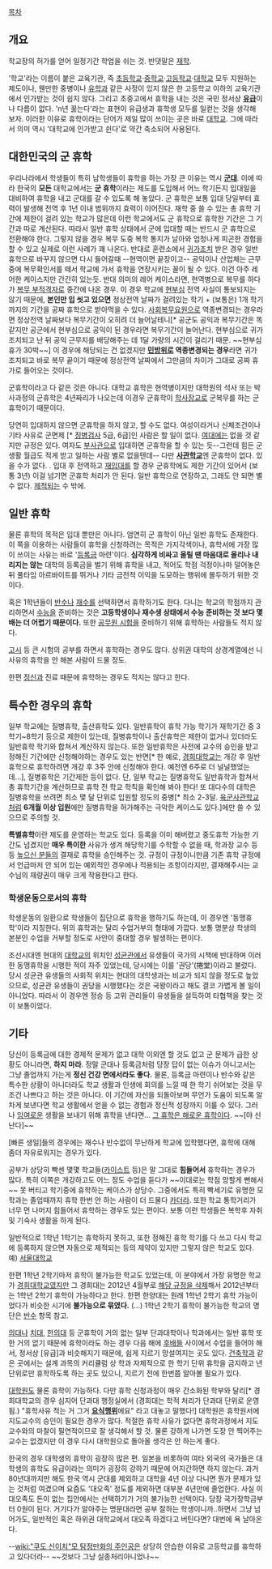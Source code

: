 [[목차]]

== 개요 ==
학교장의 허가를 얻어 일정기간 학업을 쉬는 것. 반댓말은 [[재학]].

'학교'라는 이름이 붙은 교육기관, 즉 [[초등학교]]·[[중학교]]·[[고등학교]]·[[대학교]] 모두 지원하는 제도이나, 웬만한 중병이나 [[유학]]과 같은 사정이 있지 않은 한 고등학교 이하의 교육기관에서 인가받는 것이 쉽지 않다. 그리고 초중고에서 휴학을 내는 것은 국민 정서상 '''[[유급]]'''이나 다름이 없다. 'n년 꿇는다'라는 표현이 유급생과 휴학생 모두를 일컫는 것을 생각해 보자. 이러한 이유로 휴학이라는 단어가 제일 많이 쓰이는 곳은 바로 [[대학교]]. 그에 따라서 의미 역시 '대학교에 인가받고 쉰다'로 약간 축소되어 사용된다.

== 대한민국의 군 휴학 ==

우리나라에서 학생들이 특히 남학생들이 휴학을 하는 가장 큰 이유는 역시 '''[[군대]]'''. 이에 따라 한국의 '''모든''' 대학교에서는 '''군 휴학'''이라는 제도를 도입해서 어느 학기든지 입대일을 대비하여 휴학을 내고 군대를 갈 수 있도록 해 놓았다. 군 휴학은 보통 입대 당일부터 효력이 발생해 전역 후 1년 이내 범위까지 효력이 이어진다. 재학 중 쓸 수 있는 총 휴학 기간에 제한이 걸려 있는 학교가 많은데 이런 학교에서도 군 휴학으로 휴학한 기간은 그 기간과 따로 계산된다. 따라서 일반 휴학 상태에서 군에 입대할 때는 반드시 군 휴학으로 전환해야 한다. 그렇지 않을 경우 복무 도중 복학 통지가 날아와 엄청나게 피곤한 경험을 할 수 있고 실제로 이런 사례가 꽤 나온다. 반대로 훈련소에서 [[퇴영|귀가조치]] 받은 경우 일반 휴학으로 바꾸지 않으면 다시 들어갈때 --현역이면 끝장이고-- 공익이나 산업체는 근무중에 복무확인서를 떼서 학교에 가서 휴학을 연장시키는 꼴이 될 수 있다. 이건 아주 레어한 케이스지만 간간히 있는듯.
반대 의미의 레어 케이스라면, 현역병으로 복무를 하다가 [[복무 부적격자]]로 중간에 나온 경우. 이 경우 학교에 [[현부심]] 전역 사실이 통보되지는 않기 때문에, '''본인만 입 씻고 있으면''' 정상전역 날짜가 걸려있는 학기 + (보통은) 1개 학기 까지의 기간을 공짜 휴학으로 받아먹을 수 있다. [[사회복무요원]]으로 역종변경되는 경우라면 정상전역 날짜보다 복무기간이 오히려 더 늘어날테니[* 공군도 공익과 복무기간은 똑같지만 공군에서 현부심으로 공익이 된 경우라면 복무기간이 늘어난다. 현부심으로 귀가조치되고 난 뒤 공익 근무지를 배당해주는 데 1달 가량의 시간이 걸리기 때문. ~~현부심 휴가 30박~~] 이 경우에 해당되는 건 없겠지만 '''[[민방위]]로 역종변경되는 경우'''라면 귀가조치되고 바로 복무 끝이기 때문에 정상전역 날짜에서 그만큼의 차이가 그대로 공짜 휴가로 들어오는 것이다.

군휴학이라고 다 같은 것은 아니다. 대학교 휴학은 현역병이지만 대학원의 석사 또는 박사과정의 군휴학은 4년짜리가 나오는데 이경우 군휴학이 [[학사장교]]로 군복무를 하는 군휴학이기 때문이다. 

당연히 입대하지 않으면 군휴학을 하지 않고, 할 수도 없다. 여성이라거나 신체조건이나 기타 사유로 군면제 [* [[징병검사]] 5급, 6급]인 사람은 할 일이 없다. [[여대]]에는 없을 것 같지만 규정은 있다. 여자도 [[부사관]]으로 입대하면 군휴학을 할 수 있는 듯--그런데 힘든  군생활 월급도 적게 받고 일하는 사람 별로 없을텐데-- 다만 '''[[사관학교]]'''엔 군휴학이 없다. 있을 수가 없다.
. 입대 후 전역하고 [[재입대]]를 할 경우 군휴학에도 제한 기간이 있어서 (보통 3년) 이걸 넘기면 군휴학 처리가 안 된다. 일반 휴학으로 연장하고, 그래도 안 되면 별 수 없다. [[제적]]되는 수 밖에.

== 일반 휴학 ==
물론 휴학의 목적은 입대 뿐만은 아니다. 엄연히 군 휴학이 아닌 일반 휴학도 존재한다. 이 쪽을 이용하는 사람들이 휴학을 신청하려는 목적은 가지각색이나, 휴학서에 가장 많이 쓰이는 사유는 바로 '[[등록금]] 마련'이다. '''심각하게 비싸고 올릴 땐 마음대로 올리나 내리지는 않는''' 대학의 등록금을 벌기 위해 휴학을 내고, 적어도 학점 걱정이나마 덜어놓은 뒤 풀타임 아르바이트를 뛰거나 기타 금전적 이익을 도모하는 행위에 몰두하기 위한 것이다. 

혹은 1학년들이 [[반수]]나 [[재수]]를 선택하면서 휴학하기도 한다. 다니는 학교의 학점까지 관리하면서 [[수능]]을 준비하는 것은 '''고등학생이나 재수생 상태에서 수능 준비하는 것 보다 몇 배는 더 어렵기 때문이다.''' 또한 [[공무원 시험]]을 준비하기 위해 휴학하는 사람들도 적지 않다.

[[고시]] 등 큰 시험의 공부를 하면서 휴학하는 경우도 많다. 상위권 대학의 상경계열에선 니 사유의 휴학을 안 해본 사람이 드물 정도.

한편 [[정신과]] 진료 때문에 휴학하는 경우도 적지는 않다고 한다.

== 특수한 경우의 휴학 ==
일부 학교에는 질병휴학, 출산휴학도 있다. 일반휴학이 휴학 가능 학기가 재학기간 중 3학기~8학기 등으로 제한이 있는데, 질병휴학이나 출산휴학은 제한이 없거나 있더라도 일반휴학 학기와 합쳐서 계산하지 않는다. 또한 일반휴학은 사전에 교수의 승인을 받고 정해진 기간에만 신청해야하는 경우도 있는 반면[* 한 예로, [[경희대학교]]는 개강 후 일반휴학으로 휴학하려면 개강 후 3주 안에 신청해야 한다. 예전엔 6주로 더 널널했었는데...], 질병휴학은 기간제한 등이 없다.
단, 일부 학교는 질병휴학도 일반휴학과 합쳐서 총 휴학기간을 계산하므로 휴학 전 학교 학칙을 확인해 봐야 한다! 또 대다수의 대학은 질병휴학을 쓰려면 최소 몇 달 단위로 입원할 정도의 중병[* 최소 2-3달. [[육군사관학교]]처럼 '''6개월 이상 입원'''에만 질병휴학을 허가해주는 극악한 케이스도 있다.]에만 쓸 수 있으므로 주의할 것.

'''특별휴학'''이란 제도를 운영하는 학교도 있다. 등록을 이미 해버렸고 중도휴학 가능한 기간도 넘겼지만 '''매우 특이한''' 사유가 생겨 해당학기를 수학할 수 없을 때, 학과장 교수 등등 [[높으신 분들]]의 결재로 휴학을 승인해주는 것. 규정이 규정이니만큼 기존 휴학 규정에서 언급마저 안 되어 있는 예외적인 경우에나 적용되는 조항이라지만, 결재해주시는 교수님의 재량권이 매우 크게 작용한다고 한다.

=== 학생운동으로서의 휴학 ===
학생운동의 일환으로 학생들이 집단으로 휴학을 행하기도 하는데, 이 경우엔 '동맹휴학'이라 지칭한다. 위의 휴학과는 달리 수업거부의 형태에 가깝다. 보통 명분상 학생의 본분인 수업을 거부할 정도로 사안이 중대할 경우 발생하는 편이다.

조선시대엔 현대의 [[대학교]]의 위치인 [[성균관]]에서 유생들이 국가의 시책에 반대하며 이러한 동맹휴학을 시행한 적이 자주 있었는데, 당시에는 이를 '권당'(捲堂)이라고 불렀다. 당시 성균관 유생들의 사회적 위치는 현대의 대학생과는 비교가 되지 않을 정도로 높았으므로, 성균관 유생들이 권당을 시행했다는 것은 국왕이라고 해도 결코 가볍게 볼 일이 아니었다. 따라서 이 경우엔 정승 등 고위 관리들이 유생들을 설득하여 타협책을 찾는 것이 보통이었다.
== 기타 ==
당신이 등록금에 대한 경제적 문제가 없고 대학 이외엔 할 것도 없고 군 문제가 급한 상황도 아니라면, '''하지 마라'''. 정말 군대나 등록금처럼 당장 답이 없는 이슈가 아니고서는 그냥 졸업까지 가는게 '''정신 건강 면에서라도 좋다.''' 물론, 등록금 마련이나 반수와 같은 특수한 상황이 아니더라도 학교 생활과 인생에 회의를 느낄 때 한 학기 쉬어보는 것을 무조건 나쁘다고 하는 것은 아니다. 이 기간에 자신을 되돌아보며 무언가 도움이 되도록 알차게 보낸다면 학교 생활에서 얻을 수 없는 경험과 정신적 성장까지 이룰 수 있다. 그러나 [[잉여]]로운 생활을 보내기 위해 휴학을 낸다면… [[저 새는 해로운 새다|그 휴학은 해로운 휴학이다]]. ~~[야 신난다]~~

[빠른 생일]들의 경우에는 재수나 반수없이 무난하게 학교에 입학했다면, 휴학에 대해 좀더 자유로워지는 경우가 있다.

공부가 상당히 빡센 몇몇 학교들([[카이스트]] 등)은 말 그대로 '''힘들어서''' 휴학하는 경우가 많다. 특히 이쪽은 개강하고도 어느 정도 수업을 듣다가 ~~이대로는 학점 망할게 뻔해서~~ 못 버티고 학기중에 휴학하는 케이스가 상당수. 그중에서도 특히 빡세기로 유명한 모 학과는 졸업때까지 휴학 한번 안 하는 사람이 더 드물다 [[카더라]]. 또한 학교 통학거리가 너무 먼 나머지 힘들어서 휴학하는 경우도 있는 편이다. 보통 이런 학생들은 복학후 자취 및 기숙사 생활을 하게 된다.

일반적으로 1학년 1학기는 휴학하지 못하고, 또한 정해진 휴학 학기를 다 쓰고 다시 학교에 등록하지 않으면 자동으로 제적되는 등의 제약이 있지만 그렇지 않은 학교도 있다. 예) [[서울대학교]]

한편 1학년 2학기마저 휴학이 불가능한 학교도 있었는데, 이 분야에서 가장 유명한 학교가 [[경희대학교]]였지만 그 경희대는 2012년 4월부로 [http://gall.dcinside.com/list.php?id=khu&page=&keyword=&no=139300&k_type=&search_pos= 해당 규정을 삭제]해서 2012년부터는 1학년 2학기 휴학이 가능하다고 한다. 한편 한양대는 원래 1학년 2학기 휴학 가능이었다가 비슷한 시기에 '''불가능으로 묶였다.''' (...) 1학년 2학기 휴학이 불가능한 학교의 명단은 [[반수]] 항목 참고.

[[의대]]나 [[치대]], [[한의대]] 등 군휴학이 거의 없는 일부 단과대학이나 학과에서는 일반 휴학 또한 거의 없기 때문에 휴학이라도 하는 경우 다음 해에 [[후배]]들 사이에서 수업을 들어야 해서, 정서상 [유급]과 비슷해지기 때문에, 쉽게 지르기 망설여지는 곳도 있다. [[건축학과]] 같은 곳에서는 설계 과목의 커리큘럼 상 학과 자체적으로 한 학기 단위 휴학을 금지하고 년 단위로만 휴학하도록 하는 곳도 있으니, 지르기 전에 한번쯤 알아볼 필요가 있다.

[[대학원]]도 물론 휴학이 가능하다. 다만 휴학 신청과정이 매우 간소화된 학부와 달리[* 경희대학교의 경우 심지어 단과대 행정실에서 (경희대는 학적 처리가 단과대 단위로 운영됨.) "휴학사유 적는 거 그거 '''[[요식행위]]'''에요" 라고 대놓고 말했다!] 대학원은 휴학원서에 지도교수의 승인이 필요한 경우가 많다. 적절한 휴학 사유가 없다면 휴학과정에서 지도교수와의 마찰이 필연적이므로 잘 생각해서 할 것. 물론 강하게 나가면 도장 안 찍어주는 교수는 없겠지만 이 경우 다시 대학원으로 돌아올 생각은 안 하는게 좋다. 

한국의 경우 대학생의 휴학이 굉장히 많은 편. 일본을 비롯하여 여타 외국의 국가들은 대학생의 휴학도 유급이라는 의미가 굉장히 강하기 때문에 어지간하면 하지 않는다. 과거 80년대까지만 해도 한국 역시 군대를 제외하고 대학을 4년 이상 다니면 뭔가 문제가 있는 것처럼 여겼으며 요즘도 '대오족' 정도를 제외하면 대부분 4년만에 졸업한다. 사실 이 대오족도 돈이 없는 집안에서는 선택하기가 거의 불가능한 선택이다. 당장 국가장학금부터 0원이 된다. 거기다가 알아주는 명문대라면 공부 잘하는 학생이니까..하면서 그냥 넘어가도, 일반적인 혹은 하위권 대학교에서 대오족 하겠다고 버틴다면? 대번에 욕 날아온다.

--[[wiki:"쿠도 신이치"모 탐정만화의 주인공]]은 상당히 안습한 이유로 고등학교를 휴학하고 있다더라-- ~~것보다 그냥 실종처리아니었나~~
